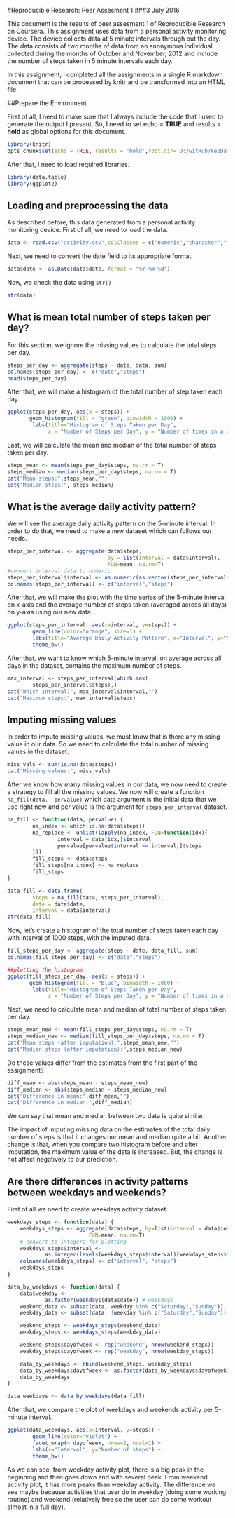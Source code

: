 #Reproducible Research: Peer Assesment 1
###3 July 2016

This document is the results of peer assesment 1 of Reproducible Research on Coursera. This assignment uses data from a personal activity monitoring device. The device collects data at 5 minute intervals through out the day. The data consists of two months of data from an anonymous individual collected during the months of October and November, 2012 and include the number of steps taken in 5 minute intervals each day.

In this assignment, I completed all the assignments in a single R markdown document that can be processed by knitr and be transformed into an HTML file.

##Prepare the Environment

First of all, I need to make sure that I always include the code that I used to generate the output I present. So, I need to set echo = **TRUE** and results = **hold** as global options for this document.

```r
library(knitr)
opts_chunk$set(echo = TRUE, results = 'hold',root.dir='D:/GitHub/RepData_PeerAssessment1/', fig.path = 'figure/')
```

After that, I need to load required libraries.

```r
library(data.table)
library(ggplot2)
```

## Loading and preprocessing the data

As described before, this data generated from a personal activity monitoring device. First of all, we need to load the data.

```r
data <- read.csv("activity.csv",colClasses = c("numeric","character","factor"))
```

Next, we need to convert the date field to its appropriate format.

```r
data$date <- as.Date(data$date, format = "%Y-%m-%d")
```

Now, we check the data using `str()`

```r
str(data)
```

## What is mean total number of steps taken per day?

For this section, we ignore the missing values to calculate the total steps per day.

```r
steps_per_day <- aggregate(steps ~ date, data, sum)
colnames(steps_per_day) <- c("date","steps")
head(steps_per_day)
```

After that, we will make a histogram of the total number of step taken each day.
```r
ggplot(steps_per_day, aes(x = steps)) + 
       geom_histogram(fill = "green", binwidth = 1000) + 
        labs(title="Histogram of Steps Taken per Day", 
             x = "Number of Steps per Day", y = "Number of times in a day(Count)") + theme_bw()
```

Last, we will calculate the mean and median of the total number of steps taken per day.

```r
steps_mean <- mean(steps_per_day$steps, na.rm = T)
steps_median <- median(steps_per_day$steps, na.rm = T)
cat("Mean steps:",steps_mean,"")
cat("Median steps:", steps_median)
```

## What is the average daily activity pattern?

We will see the average daily activity pattern on the 5-minute interval. In order to do that, we need to make a new dataset which can follows our needs.

```r
steps_per_interval <- aggregate(data$steps,
                                by = list(interval = data$interval),
                                FUN=mean, na.rm=T)
#convert interval data to numeric
steps_per_interval$interval <- as.numeric(as.vector(steps_per_interval$interval))
colnames(steps_per_interval) <- c("interval","steps")
```

After that, we will make the plot with the time series of the 5-minute interval on x-axis and the average number of steps taken (averaged across all days) on y-axis using our new data.

```r
ggplot(steps_per_interval, aes(x=interval, y=steps)) +   
        geom_line(color="orange", size=1) +  
        labs(title="Average Daily Activity Pattern", x="Interval", y="Number of steps") +  
        theme_bw()
```

After that, we want to know which 5-minute interval, on average across all days in the dataset, contains the maximum number of steps.

```r
max_interval <- steps_per_interval[which.max(  
        steps_per_interval$steps),]
cat("Which interval?", max_interval$interval,"")
cat("Maximum steps:", max_interval$steps)
```

## Imputing missing values

In order to impute missing values, we must know that is there any missing value in our data. So we need to calculate the total number of missing values in the dataset.

```r
miss_vals <- sum(is.na(data$steps))
cat("Missing values:", miss_vals)
```

After we know how many missing values in our data, we now need to create  a strategy to fill all the missing values. We now will create a function `na_fill(data,  pervalue)` which data argument is the initial data that we use right now and per value is the argument for `steps_per_interval` dataset.

```r
na_fill <- function(data, pervalue) {
        na_index <- which(is.na(data$steps))
        na_replace <- unlist(lapply(na_index, FUN=function(idx){
                interval = data[idx,]$interval
                pervalue[pervalue$interval == interval,]$steps
        }))
        fill_steps <- data$steps
        fill_steps[na_index] <- na_replace
        fill_steps
}

data_fill <- data.frame(  
        steps = na_fill(data, steps_per_interval),  
        date = data$date,  
        interval = data$interval)
str(data_fill)
```

Now, let's create a histogram of the total number of steps taken each day with  interval of 1000 steps, with the imputed data.

```r
fill_steps_per_day <- aggregate(steps ~ date, data_fill, sum)
colnames(fill_steps_per_day) <- c("date","steps")

##plotting the histogram
ggplot(fill_steps_per_day, aes(x = steps)) + 
       geom_histogram(fill = "blue", binwidth = 1000) + 
        labs(title="Histogram of Steps Taken per Day", 
             x = "Number of Steps per Day", y = "Number of times in a day(Count)") + theme_bw() 
```

Next, we need to calculate mean and median of total number of steps taken per day.

```r
steps_mean_new <- mean(fill_steps_per_day$steps, na.rm = T)
steps_median_new <- median(fill_steps_per_day$steps, na.rm = T)
cat("Mean steps (after imputation):",steps_mean_new,"")
cat("Median steps (after imputation):",steps_median_new)
```

Do these values differ from the estimates from the first part of the assignment?

```r
diff_mean <- abs(steps_mean - steps_mean_new)
diff_median <- abs(steps_median - steps_median_new)
cat("Difference in mean:",diff_mean,"")
cat("Difference in median:",diff_median)
```

We can say that mean and median between two data is quite similar.

The impact of imputing missing data on the estimates of the total daily number of steps is that it changes our mean and median quite a bit. Another change is that, when you compare two histogram before and after imputation, the maximum value of the data is increased. But, the change is not affect negatively to our prediction.

## Are there differences in activity patterns between weekdays and weekends?

First of all we need to create weekdays activity dataset.

```r
weekdays_steps <- function(data) {
    weekdays_steps <- aggregate(data$steps, by=list(interval = data$interval),
                          FUN=mean, na.rm=T)
    # convert to integers for plotting
    weekdays_steps$interval <- 
            as.integer(levels(weekdays_steps$interval)[weekdays_steps$interval])
    colnames(weekdays_steps) <- c("interval", "steps")
    weekdays_steps
}

data_by_weekdays <- function(data) {
    data$weekday <- 
            as.factor(weekdays(data$date)) # weekdays
    weekend_data <- subset(data, weekday %in% c("Saturday","Sunday"))
    weekday_data <- subset(data, !weekday %in% c("Saturday","Sunday"))

    weekend_steps <- weekdays_steps(weekend_data)
    weekday_steps <- weekdays_steps(weekday_data)

    weekend_steps$dayofweek <- rep("weekend", nrow(weekend_steps))
    weekday_steps$dayofweek <- rep("weekday", nrow(weekday_steps))

    data_by_weekdays <- rbind(weekend_steps, weekday_steps)
    data_by_weekdays$dayofweek <- as.factor(data_by_weekdays$dayofweek)
    data_by_weekdays
}

data_weekdays <- data_by_weekdays(data_fill)
```

After that, we compare the plot of weekdays and weekends activity per 5-minute interval.

```r
ggplot(data_weekdays, aes(x=interval, y=steps)) + 
        geom_line(color="violet") + 
        facet_wrap(~ dayofweek, nrow=2, ncol=1) +
        labs(x="Interval", y="Number of steps") +
        theme_bw()
```

As we can see, from weekday activity plot, there is a big peak in the beginning and then goes down and with several peak. From weekend activity plot, it has more peaks than weekday activity. The difference we see maybe because activities that user do in weekday (doing some working routine) and weekend (relatively free so the user can do some workout almost in a full day).
